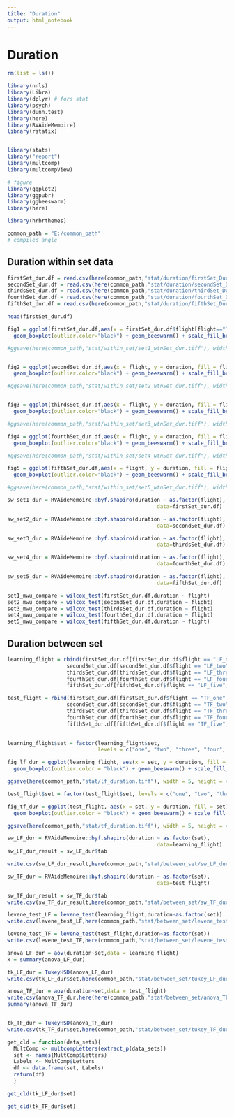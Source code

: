 ---
title: "Duration"
output: html_notebook
---

# Duration

```{r}
rm(list = ls())

```

```{r}
library(nnls)
library(Libra)
library(dplyr) # fors stat
library(psych)
library(dunn.test)
library(here)
library(RVAideMemoire)
library(rstatix)


library(stats)
library("report")
library(multcomp)
library(multcompView)

# figure
library(ggplot2)
library(ggpubr)
library(ggbeeswarm)
library(here)

library(hrbrthemes)
```

```{r}
common_path = "E:/common_path"
# compiled angle
```

## Duration within set data 

```{r}
firstSet_dur.df = read.csv(here(common_path,"stat/duration/firstSet_Dur.csv"))
secondSet_dur.df = read.csv(here(common_path,"stat/duration/secondSet_Dur.csv"))
thirdsSet_dur.df = read.csv(here(common_path,"stat/duration/thirdSet_Dur.csv"))
fourthSet_dur.df = read.csv(here(common_path,"stat/duration/fourthSet_Dur.csv"))
fifthSet_dur.df = read.csv(here(common_path,"stat/duration/fifthSet_Dur.csv"))

head(firstSet_dur.df)
```



```{r}

fig1 = ggplot(firstSet_dur.df,aes(x = firstSet_dur.df$flight[flight=="TF_one"], y = duration, fill =  firstSet_dur.df$flight[flight=="TF_one"])) + 
  geom_boxplot(outlier.color="black") + geom_beeswarm() + scale_fill_brewer(palette = "Set1") + ylim(0,4000)

#ggsave(here(common_path,"stat/within_set/set1_wtnSet_dur.tiff"), width = 5, height = 4,fig1,  dpi=700)


fig2 = ggplot(secondSet_dur.df,aes(x = flight, y = duration, fill = flight)) + 
  geom_boxplot(outlier.color="black") + geom_beeswarm() + scale_fill_brewer(palette = "Set1") + ylim(0,4000)

#ggsave(here(common_path,"stat/within_set/set2_wtnSet_dur.tiff"), width = 5, height = 4,fig2,  dpi=700)


fig3 = ggplot(thirdsSet_dur.df,aes(x = flight, y = duration, fill = flight)) + 
  geom_boxplot(outlier.color="black") + geom_beeswarm() + scale_fill_brewer(palette = "Set1") + ylim(0,4000)

#ggsave(here(common_path,"stat/within_set/set3_wtnSet_dur.tiff"), width = 5, height = 4,fig3,  dpi=700)

fig4 = ggplot(fourthSet_dur.df,aes(x = flight, y = duration, fill = flight)) + 
  geom_boxplot(outlier.color="black") + geom_beeswarm() + scale_fill_brewer(palette = "Set1") + ylim(0,4000)

#ggsave(here(common_path,"stat/within_set/set4_wtnSet_dur.tiff"), width = 5, height = 4,fig4,  dpi=700)

fig5 = ggplot(fifthSet_dur.df,aes(x = flight, y = duration, fill = flight)) + 
  geom_boxplot(outlier.color="black") + geom_beeswarm() + scale_fill_brewer(palette = "Set1") + ylim(0,3500)

#ggsave(here(common_path,"stat/within_set/set5_wtnSet_dur.tiff"), width = 5, height = 4,fig5,  dpi=700)


```

```{r}
sw_set1_dur = RVAideMemoire::byf.shapiro(duration ~ as.factor(flight),
                                                data=firstSet_dur.df)

sw_set2_dur = RVAideMemoire::byf.shapiro(duration ~ as.factor(flight),
                                                data=secondSet_dur.df)

sw_set3_dur = RVAideMemoire::byf.shapiro(duration ~ as.factor(flight),
                                                data=thirdsSet_dur.df)

sw_set4_dur = RVAideMemoire::byf.shapiro(duration ~ as.factor(flight),
                                                data=fourthSet_dur.df)

sw_set5_dur = RVAideMemoire::byf.shapiro(duration ~ as.factor(flight),
                                                data=fifthSet_dur.df)


```

```{r}
set1_mwu_compare = wilcox_test(firstSet_dur.df,duration ~ flight)
set2_mwu_compare = wilcox_test(secondSet_dur.df,duration ~ flight)
set3_mwu_compare = wilcox_test(thirdsSet_dur.df,duration ~ flight)
set4_mwu_compare = wilcox_test(fourthSet_dur.df,duration ~ flight)
set5_mwu_compare = wilcox_test(fifthSet_dur.df,duration ~ flight)

```

## Duration between set

```{r between_set_duration}
learning_flight = rbind(firstSet_dur.df[firstSet_dur.df$flight == "LF_one",],
                   secondSet_dur.df[secondSet_dur.df$flight == "LF_two",],
                   thirdsSet_dur.df[thirdsSet_dur.df$flight == "LF_three",],
                   fourthSet_dur.df[fourthSet_dur.df$flight == "LF_four",],
                   fifthSet_dur.df[fifthSet_dur.df$flight == "LF_five",])

test_flight = rbind(firstSet_dur.df[firstSet_dur.df$flight == "TF_one",],
                   secondSet_dur.df[secondSet_dur.df$flight == "TF_two",],
                   thirdsSet_dur.df[thirdsSet_dur.df$flight == "TF_three",],
                   fourthSet_dur.df[fourthSet_dur.df$flight == "TF_four",],
                   fifthSet_dur.df[fifthSet_dur.df$flight == "TF_five",])
                   
```

```{r}
learning_flight$set = factor(learning_flight$set,
                             levels = c("one", "two", "three", "four", "five"))

fig_lf_dur = ggplot(learning_flight, aes(x = set, y = duration, fill = set)) +
  geom_boxplot(outlier.color = "black") + geom_beeswarm() + scale_fill_brewer(palette = "Set1") + ylim(0, 4000)

ggsave(here(common_path,"stat/lf_duration.tiff"), width = 5, height = 4,fig_lf_dur,  dpi=700)

test_flight$set = factor(test_flight$set, levels = c("one", "two", "three", "four", "five"))

fig_tf_dur = ggplot(test_flight, aes(x = set, y = duration, fill = set)) +
  geom_boxplot(outlier.color = "black") + geom_beeswarm() + scale_fill_brewer(palette = "Set1") + ylim(0, 800)

ggsave(here(common_path,"stat/tf_duration.tiff"), width = 5, height = 4,fig_tf_dur,  dpi=700)


```


```{r between set sw test}
sw_LF_dur = RVAideMemoire::byf.shapiro(duration ~ as.factor(set),
                                                data=learning_flight)
sw_LF_dur_result = sw_LF_dur$tab

write.csv(sw_LF_dur_result,here(common_path,"stat/between_set/sw_LF_dur_result.csv"))

sw_TF_dur = RVAideMemoire::byf.shapiro(duration ~ as.factor(set),
                                                data=test_flight)

sw_TF_dur_result = sw_TF_dur$tab
write.csv(sw_TF_dur_result,here(common_path,"stat/between_set/sw_TF_dur_result.csv"))

```

```{r leven test}
levene_test_LF = levene_test(learning_flight,duration~as.factor(set))
write.csv(levene_test_LF,here(common_path,"stat/between_set/levene_test_LF.csv"))

levene_test_TF = levene_test(test_flight,duration~as.factor(set))
write.csv(levene_test_TF,here(common_path,"stat/between_set/levene_test_TF.csv"))

```

```{r}
anova_LF_dur = aov(duration~set,data = learning_flight)
x = summary(anova_LF_dur)

tk_LF_dur = TukeyHSD(anova_LF_dur)
write.csv(tk_LF_dur$set,here(common_path,"stat/between_set/tukey_LF_dur.csv"))

anova_TF_dur = aov(duration~set,data = test_flight)
write.csv(anova_TF_dur,here(here(common_path,"stat/between_set/anova_TF_dur.csv")))
summary(anova_TF_dur)


tk_TF_dur = TukeyHSD(anova_TF_dur)
write.csv(tk_TF_dur$set,here(common_path,"stat/between_set/tukey_TF_dur.csv"))

```

```{r}
get_cld = function(data_sets){
  MultComp <- multcompLetters(extract_p(data_sets))
  set <- names(MultComp$Letters)
  Labels <- MultComp$Letters
  df <- data.frame(set, Labels)
  return(df)
  }

get_cld(tk_LF_dur$set)

get_cld(tk_TF_dur$set)

```


